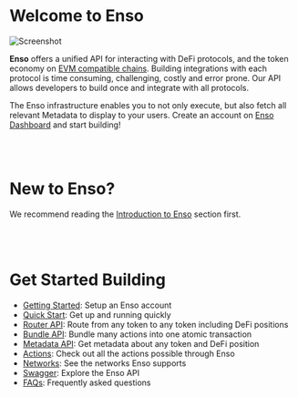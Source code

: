
# Welcome to Enso

<Image src={image} alt="Screenshot" width={1300} height={500} />

**Enso** offers a unified API for interacting with DeFi protocols, and the token economy on [EVM compatible chains](./background/networks.mdx). Building integrations with each protocol is time consuming, challenging, costly and error prone.  Our API allows developers to build once and integrate with all protocols.

The Enso infrastructure enables you to not only execute, but also fetch all relevant Metadata to display to your users.  Create an account on [Enso Dashboard](https://www.enso.finance/developers) and start building!

<br></br>
# New to Enso?  
We recommend reading the [Introduction to Enso](../introduction/intro-to-enso.mdx) section first.
<br></br><br></br>

# Get Started Building

- [Getting Started](./introduction/get-started.mdx): Setup an Enso account
- [Quick Start](./introduction/quick-start.mdx): Get up and running quickly
- [Router API](./router-api.mdx): Route from any token to any token including DeFi positions
- [Bundle API](./bundle-api.mdx): Bundle many actions into one atomic transaction
- [Metadata API](./metadata-api.mdx): Get metadata about any token and DeFi position
- [Actions](./background/actions.mdx): Check out all the actions possible through Enso
- [Networks](./background/networks.mdx): See the networks Enso supports
- [Swagger](https://api.enso.finance/api#/): Explore the Enso API
- [FAQs](./developer-resources/faq.mdx): Frequently asked questions